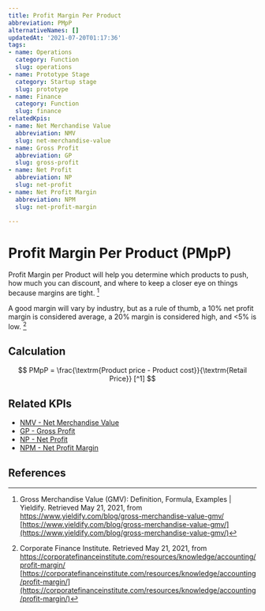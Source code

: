 ```yaml
---
title: Profit Margin Per Product
abbreviation: PMpP
alternativeNames: []
updatedAt: '2021-07-20T01:17:36'
tags:
- name: Operations
  category: Function
  slug: operations
- name: Prototype Stage
  category: Startup stage
  slug: prototype
- name: Finance
  category: Function
  slug: finance
relatedKpis:
- name: Net Merchandise Value
  abbreviation: NMV
  slug: net-merchandise-value
- name: Gross Profit
  abbreviation: GP
  slug: gross-profit
- name: Net Profit
  abbreviation: NP
  slug: net-profit
- name: Net Profit Margin
  abbreviation: NPM
  slug: net-profit-margin

---
```


# Profit Margin Per Product (PMpP)

Profit Margin per Product will help you determine which products to push, how much you can discount, and where to keep a closer eye on things because margins are tight. [^1]

A good margin will vary by industry, but as a rule of thumb, a 10% net profit margin is considered average, a 20% margin is considered high, and <5% is low. [^2]

## Calculation

$$
PMpP = \frac{\textrm{Product price - Product cost}}{\textrm{Retail Price}} [^1]
$$



## Related KPIs

- [NMV - Net Merchandise Value](/en/kpis/net-merchandise-value)
- [GP - Gross Profit](/en/kpis/gross-profit)
- [NP - Net Profit](/en/kpis/net-profit)
- [NPM - Net Profit Margin](/en/kpis/net-profit-margin)

## References

[^1]:  Gross Merchandise Value (GMV): Definition, Formula, Examples | Yieldify. Retrieved May 21, 2021, from https://www.yieldify.com/blog/gross-merchandise-value-gmv/ [https://www.yieldify.com/blog/gross-merchandise-value-gmv/](https://www.yieldify.com/blog/gross-merchandise-value-gmv/)
[^2]:  Corporate Finance Institute. Retrieved May 21, 2021, from https://corporatefinanceinstitute.com/resources/knowledge/accounting/profit-margin/ [https://corporatefinanceinstitute.com/resources/knowledge/accounting/profit-margin/](https://corporatefinanceinstitute.com/resources/knowledge/accounting/profit-margin/)
[^3]:  Gross Merchandise Value (GMV): Definition, Formula, Examples | Yieldify. Retrieved May 21, 2021, from https://www.yieldify.com/blog/gross-merchandise-value-gmv/ [https://www.yieldify.com/blog/gross-merchandise-value-gmv/](https://www.yieldify.com/blog/gross-merchandise-value-gmv/)
